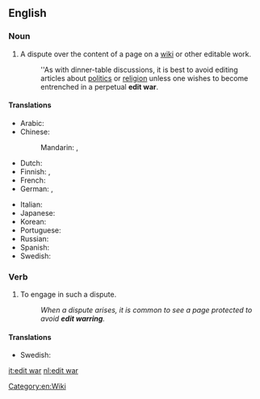 ==English==

===Noun===
{{en-noun|head=[[edit]] [[war]]}}

# {{context|Wiktionary and WMF jargon|lang=en}} A dispute over the content of a page on a [[wiki]] or other editable work.
#: ''As with dinner-table discussions, it is best to avoid editing articles about [[politics]] or [[religion]] unless one wishes to become entrenched in a perpetual '''edit war'''.

====Translations====
{{trans-top|a dispute over the content of a page on a wiki or other editable work}}
* Arabic: {{t|ar|حَرْب اَلتَّحْرِير|f}}
* Chinese:
*: Mandarin: {{t|cmn|編輯戰|sc=Hani}}, {{t|cmn|编辑战|tr=biānjí zhàn|sc=Hani}}
* Dutch: {{t+|nl|bewerkingsoorlog}}
* Finnish: {{t|fi|muokkaussota}}, {{t|fi|palautussota}}
* French: {{t+|fr|guerre d'édition|f}}
* German: {{t|de|Edit-War|m}}, {{t|de|Bearbeitungskrieg|f}}
{{trans-mid}}
* Italian: {{t|it|guerra di modifiche|f}}
* Japanese: {{t|ja|編集合戦|tr=へんしゅうがっせん, henshū gassen|sc=Jpan}}
* Korean: {{t|ko|편집 분쟁|sc=Kore}}
* Portuguese: {{t|pt|guerra de edições|f}}
* Russian: {{t|ru|война́ пра́вок|f}}
* Spanish: {{t|es|guerra de ediciones|f}}
* Swedish: {{t|sv|redigeringskrig|n}}
{{trans-bottom}}

===Verb===
{{head|en|verb|head=[[edit]] [[war]]}}

# {{context|Wiktionary and WMF jargon|lang=en}} To engage in such a dispute.
#: ''When a dispute arises, it is common to see a page protected to avoid '''edit warring'''.''

====Translations====
{{trans-top|to engage in an edit war}}
* Swedish: {{t|sv|redigeringskriga}}
{{trans-mid}}
{{trans-bottom}}

[[Category:en:Wiki]]

[[it:edit war]]
[[nl:edit war]]